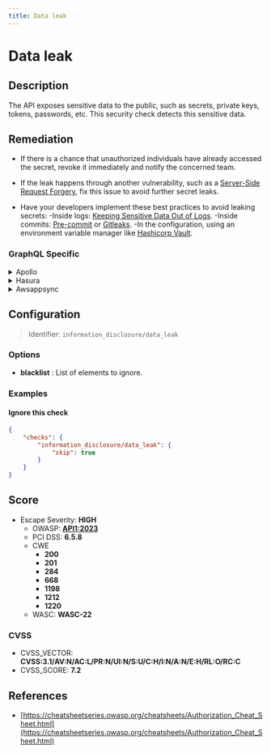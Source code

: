 ```yaml
---
title: Data leak
---
```


# Data leak

## Description

The API exposes sensitive data to the public, such as secrets, private keys, tokens, passwords, etc.
This security check detects this sensitive data.


## Remediation

* If there is a chance that unauthorized individuals have already accessed the secret, revoke it immediately and notify the concerned team.

* If the leak happens through another vulnerability, such as a [Server-Side Request Forgery](https://docs.escape.tech/vulnerabilities/request_forgery/ssrf), fix this issue to avoid further secret leaks.

* Have your developers implement these best practices to avoid leaking secrets:
    -Inside logs: [Keeping Sensitive Data Out of Logs](https://medium.com/@joecrobak/seven-best-practices-for-keeping-sensitive-data-out-of-logs-3d7bbd12904).
    -Inside commits: [Pre-commit](https://pre-commit.com/) or [Gitleaks](https://github.com/zricethezav/gitleaks).
    -In the configuration, using an environment variable manager like [Hashicorp Vault](https://www.hashicorp.com/products/vault).



### GraphQL Specific

<details>
    <summary>Apollo</summary>

* If there is a chance that unauthorized individuals have already accessed the secret, revoke it immediately and notify the concerned team.

* If the leak happens through another vulnerability, such as a [Server-Side Request Forgery](https://docs.escape.tech/vulnerabilities/request_forgery/ssrf), fix this issue to avoid further secret leaks.

* Have your developers implement these best practices to avoid leaking secrets:
    -Inside logs: [keeping sensitive data out of logs](https://medium.com/@joecrobak/seven-best-practices-for-keeping-sensitive-data-out-of-logs-3d7bbd12904).
    -Inside commits: [Pre-commit](https://pre-commit.com/) or [Gitleaks](https://github.com/zricethezav/gitleaks).
    -In the configuration, using an environment variable manager like [Hashicorp Vault](https://www.hashicorp.com/products/vault).

See [Apollo's Access Control Documentation](https://www.apollographql.com/docs/apollo-server/security/authentication/#in-resolvers).
For large scale applications, you'll want to use a specific package like [GraphQL Shield](https://github.com/maticzav/graphql-shield) for quick and easy Access Control management.


</details>

<details>
    <summary>Hasura</summary>

* If there is a chance that unauthorized individuals have already accessed the secret, revoke it immediately and notify the concerned team.

* If the leak happens through another vulnerability, such as a [Server-Side Request Forgery](https://docs.escape.tech/vulnerabilities/request_forgery/ssrf), fix this issue to avoid further secret leaks.

* Have your developers implement these best practices to avoid leaking secrets:
    -Inside logs: [keeping sensitive data out of logs](https://medium.com/@joecrobak/seven-best-practices-for-keeping-sensitive-data-out-of-logs-3d7bbd12904)
    -Inside commits: [Pre-commit](https://pre-commit.com/) or [Gitleaks](https://github.com/zricethezav/gitleaks)
    -In the configuration, using an environment variable manager like [Hashicorp Vault](https://www.hashicorp.com/products/vault)

See Hasura's detailed documentation for [authorization management](https://hasura.io/docs/latest/graphql/core/auth/authorization/permission-rules/).


</details>

<details>
    <summary>Awsappsync</summary>

* If there is a chance that unauthorized individuals have already accessed the secret, revoke it immediately and notify the concerned team.

* If the leak happens through another vulnerability, such as a [Server-Side Request Forgery](https://docs.escape.tech/vulnerabilities/request_forgery/ssrf), fix this issue to avoid further secret leaks.

* Have your developers implement these best practices to avoid leaking secrets:
    -Inside logs: [keeping sensitive data out of logs](https://medium.com/@joecrobak/seven-best-practices-for-keeping-sensitive-data-out-of-logs-3d7bbd12904)
    -Inside commits: [Pre-commit](https://pre-commit.com/) or [Gitleaks](https://github.com/zricethezav/gitleaks)
    -In the configuration, using an environment variable manager like [Hashicorp Vault](https://www.hashicorp.com/products/vault)

Appsync provides several other methods for protecting critical information.
-To learn more on implementing fine-grained access control, head over to https://docs.aws.amazon.com/appsync/latest/devguide/security-authz.html#fine-grained-access-control.
-To learn more on filtering critical data directly from responses, see https://docs.aws.amazon.com/appsync/latest/devguide/security-authz.html#aws-appsync-filtering-information.


</details>


## Configuration

> Identifier: `information_disclosure/data_leak`

### Options

- **blacklist** : List of elements to ignore.

  



### Examples



#### Ignore this check

```json
{
    "checks": {
        "information_disclosure/data_leak": {
            "skip": true
        }
    }
}
```




## Score

- Escape Severity: **<span className="high-severity">HIGH</span>**
  - OWASP: **[API1:2023](https://github.com/OWASP/API-Security/blob/master/editions/2023/en/0xa1-broken-object-level-authorization.md)**
  - PCI DSS: **6.5.8**
  - CWE
    - **200**
    - **201**
    - **284**
    - **668**
    - **1198**
    - **1212**
    - **1220**
  - WASC: **WASC-22**
  
  

### CVSS

- CVSS_VECTOR: **CVSS:3.1/AV:N/AC:L/PR:N/UI:N/S:U/C:H/I:N/A:N/E:H/RL:O/RC:C**
- CVSS_SCORE: **7.2**

## References

- [https://cheatsheetseries.owasp.org/cheatsheets/Authorization_Cheat_Sheet.html](https://cheatsheetseries.owasp.org/cheatsheets/Authorization_Cheat_Sheet.html)
  